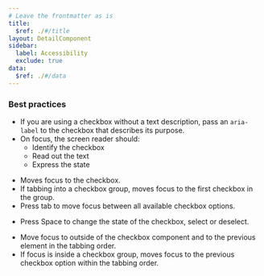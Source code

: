```yaml
---
# Leave the frontmatter as is
title:
  $ref: ./#/title
layout: DetailComponent
sidebar:
  label: Accessibility
  exclude: true
data:
  $ref: ./#/data
---
```


### Best practices

- If you are using a checkbox without a text description, pass an `aria-label` to the checkbox that describes its purpose.
- On focus, the screen reader should:
  - Identify the checkbox
  - Read out the text
  - Express the state

<KeyboardControls>
<KeyboardControl keyOrCombos="Tab">

- Moves focus to the checkbox.
- If tabbing into a checkbox group, moves focus to the first checkbox in the group.
- Press tab to move focus between all available checkbox options.

</KeyboardControl>
<KeyboardControl keyOrCombos="Space">

- Press Space to change the state of the checkbox, select or deselect.

</KeyboardControl>
<KeyboardControl keyOrCombos="Shift + Tab">

- Move focus to outside of the checkbox component and to the previous element in the tabbing order.
- If focus is inside a checkbox group, moves focus to the previous checkbox option within the tabbing order.

</KeyboardControl>
</KeyboardControls>

